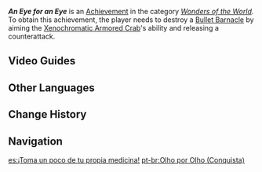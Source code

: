 {{About|the achievement|the World Quest|An Eye for an Eye}}
{{Achievement Infobox
|title        = An Eye for an Eye
|id           = 81356
|order id     = 1342
|category     = Wonders of the World
|description  = Take care of those annoying Bullet Barnacles!
|requirements = 
|primogems    = 5
|tracking     = 
|topic        = 
|type         = Exploration
|quest        = 
|hidden       = 1
}}
'''''An Eye for an Eye''''' is an [[Achievement]] in the category ''[[Wonders of the World]]''. To obtain this achievement, the player needs to destroy a [[Bullet Barnacle]] by aiming the [[Xenochromatic Creature|Xenochromatic Armored Crab]]'s ability and releasing a counterattack.
<!--
==Gameplay Notes==
*-->

==Video Guides==
{{EVT
|video1   = https://youtu.be/DmoMOi_IXR4
|caption1 = Hidden Achievement: An Eye for an Eye
}}

==Other Languages==
{{Other Languages
|en      = An Eye for an Eye
|zhs     = 还施彼身
|zhs_rm  = 
|zht     = 還施彼身
|zht_rm  = 
|zh_tl   = 
|ja      = やられたらやり返す
|ja_rm   = Yararetara Yarikaesu
|ja_tl   = 
|ko      = 눈에는 눈
|ko_tl   = An Eye for an Eye
|es      = ¡Toma un poco de tu propia medicina!
|es_tl   = Have a Little of Your Own Medicine!
|fr      = Rendre la monnaie des moras
|fr_tl   = {{wt|pay back in someone's own coin|Pay Back in Someone's Own Mora}}
|ru      = Око за око
|ru_tl   = An Eye for an Eye
|th      = ตาต่อตา
|th_rm   = 
|th_tl   = 
|vi      = Gậy Ông Đập Lưng Ông
|vi_tl   = 
|de      = Auge um Auge
|de_tl   = Eye for an Eye
|id      = Mata Ganti Mata
|id_tl   = An Eye for an Eye
|pt      = Olho por Olho
|pt_tl   = 
|tr      = Göze Göz Dişe Diş
|tr_tl   = Eye for an Eye, Tooth for a Tooth
|it      = Occhio per occhio
|it_tl   = An Eye for an Eye
}}

==Change History==
{{Change History|4.0}}

==Navigation==
{{Achievement Navbox}}

[[es:¡Toma un poco de tu propia medicina!]]
[[pt-br:Olho por Olho (Conquista)]]